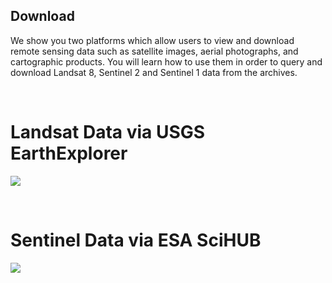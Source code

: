 ::: {#main .site-main role="main"}
::: entry-header
# Download {#download .entry-title}
:::

::: entry-content
We show you two platforms which allow users to view and download remote sensing data such as satellite images, aerial photographs, and cartographic products. You will learn how to use them in order to query and download Landsat 8, Sentinel 2 and Sentinel 1 data from the archives.

\

# Landsat Data via USGS EarthExplorer

[![](./Download_files/USGS_thumb.png)](https://blogs.fu-berlin.de/reseda/usgs-earth-explorer/)

\

# Sentinel Data via ESA SciHUB

[![](./Download_files/ESAsciHUB.png)](https://blogs.fu-berlin.de/reseda/esa-scihub/)
:::
:::
